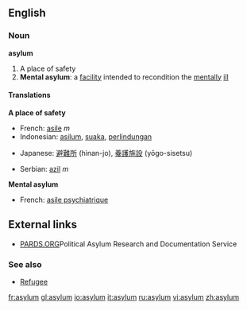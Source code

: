 ==English==

===Noun===
'''asylum'''

# A place of safety
# '''Mental asylum''': a [[facility]] intended to recondition the [[mentally]] [[ill]]

====Translations====
'''A place of safety'''
{{top}}
*French: [[asile]] ''m''
*Indonesian: [[asilum]], [[suaka]], [[lindung|perlindungan]]
{{mid}}
*Japanese: [[避難所]] (hinan-jo), [[養護施設]] (yōgo-sisetsu)
{{bottom}}
*Serbian: [[azil]] ''m''

'''Mental asylum'''
{{top}}
*French: [[asile psychiatrique]]
{{mid}}
{{bottom}}

==External links==
*[http://www.pards.org PARDS.ORG]Political Asylum Research and Documentation Service 

===See also===

*[[Refugee]]

[[fr:asylum]]
[[gl:asylum]]
[[io:asylum]]
[[it:asylum]]
[[ru:asylum]]
[[vi:asylum]]
[[zh:asylum]]